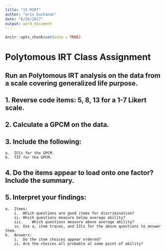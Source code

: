 ```yaml
---
title: "15 MIRT"
author: "erin buchanan"
date: "6/26/2017"
output: word_document
---
```


```r
knitr::opts_chunk$set(echo = TRUE)
```
# Polytomous IRT Class Assignment

## Run an Polytomous IRT analysis on the data from a scale covering generalized life purpose.
## 1.	Reverse code items: 5, 8, 13 for a 1-7 Likert scale. 

## 2.	Calculate a GPCM on the data. 

## 3.	Include the following:
    a.	ICCs for the GPCM.
    b.	TIF for the GPCM.

## 4.	Do the items appear to load onto one factor? Include the summary.

## 5.	Interpret your findings:
    a.	Items:
        i.	Which questions are good items for discrimination?
        ii.	Which questions measure below average ability?
        iii.	Which questions measure above average ability?
        iv.	Use a, item traces, and IICs for the above questions to answer them.
    b.	Answers:
        i.	Do the item choices appear ordered?
        ii.	Are the choices all probable at some point of ability? 
